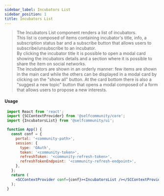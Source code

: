 ```yaml
---
sidebar_label: Incubators List
sidebar_position: 1
title: Incubators List
---
```


> The Incubators List component renders a list of incubators.<br/>
This list is composed of items containing incubator's title, info, a subscription status bar and a subscribe button that allows users to subscribe/unsubscribe to an incubator.<br/>
By clicking the incubator title it is possible to open a modal card showing the incubators details and a section where it is possible to share the item on social networks.<br/>
The incubators are shown in an orderly manner: few items are shown in the main card while the others can be displayed in a modal card by clicking on the "show all" button.
At the card bottom there is also a "suggest a new topic" button that opens a modal composed of a form that allows users to propose a new interests.


<Logged><IncubatorsList/></Logged>

#### Usage

```jsx
 import React from 'react';
 import {SCContextProvider} from '@selfcommunity/core';
 import {IncubatorsList} from '@selfcommunity/ui';

 function App() {
   const conf = {
     portal: '<community-path>',
     session: {
       type: 'OAuth',
       token: '<community-token>',
       refreshToken: '<community-refresh-token>',
       refreshTokenEndpoint: '<community-refresh-endpoint>',
     },
   };
   return (
     <SCContextProvider conf={conf}><IncubatorsList /></SCContextProvider>
   );
 }
```